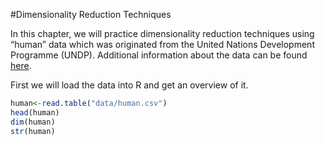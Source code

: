 #Dimensionality Reduction Techniques

In this chapter, we will practice dimensionality reduction techniques using "human" data which was originated from the United Nations Development Programme (UNDP). Additional information about the data can be found [here](http://hdr.undp.org/en/content/human-development-index-hdi).

First we will load the data into R and get an overview of it.
```r
human<-read.table("data/human.csv")
head(human)
dim(human)
str(human)
```
